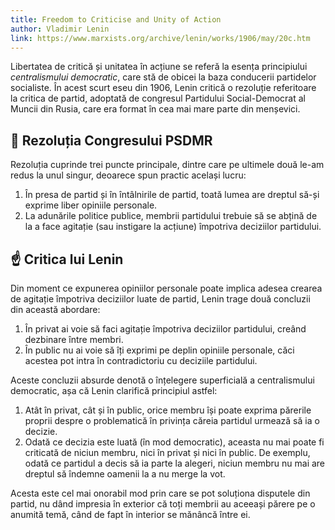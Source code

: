 ```yaml
---
title: Freedom to Criticise and Unity of Action
author: Vladimir Lenin
link: https://www.marxists.org/archive/lenin/works/1906/may/20c.htm
---
```


Libertatea de critică și unitatea în acțiune se referă la esența principiului _centralismului democratic_, care stă de obicei la baza conducerii partidelor socialiste. În acest scurt eseu din 1906, Lenin critică o rezoluție referitoare la critica de partid, adoptată de congresul Partidului Social-Democrat al Muncii din Rusia, care era format în cea mai mare parte din menșevici.

## 📰 Rezoluția Congresului PSDMR

Rezoluția cuprinde trei puncte principale, dintre care pe ultimele două le-am redus la unul singur, deoarece spun practic același lucru:

1. În presa de partid și în întâlnirile de partid, toată lumea are dreptul să-și exprime liber opiniile personale.
2. La adunările politice publice, membrii partidului trebuie să se abțină de la a face agitație (sau instigare la acțiune) împotriva deciziilor partidului.

## ☝️ Critica lui Lenin

Din moment ce expunerea opiniilor personale poate implica adesea crearea de agitație împotriva deciziilor luate de partid, Lenin trage două concluzii din această abordare:

1. În privat ai voie să faci agitație împotriva deciziilor partidului, creând dezbinare între membri.
2. În public nu ai voie să îți exprimi pe deplin opiniile personale, căci acestea pot intra în contradictoriu cu deciziile partidului.

Aceste concluzii absurde denotă o înțelegere superficială a centralismului democratic, așa că Lenin clarifică principiul astfel:

1. Atât în privat, cât și în public, orice membru își poate exprima părerile proprii despre o problematică în privința căreia partidul urmează să ia o decizie.
2. Odată ce decizia este luată (în mod democratic), aceasta nu mai poate fi criticată de niciun membru, nici în privat și nici în public. De exemplu, odată ce partidul a decis să ia parte la alegeri, niciun membru nu mai are dreptul să îndemne oamenii la a nu merge la vot.

Acesta este cel mai onorabil mod prin care se pot soluționa disputele din partid, nu dând impresia în exterior că toți membrii au aceeași părere pe o anumită temă, când de fapt în interior se mănâncă între ei.
